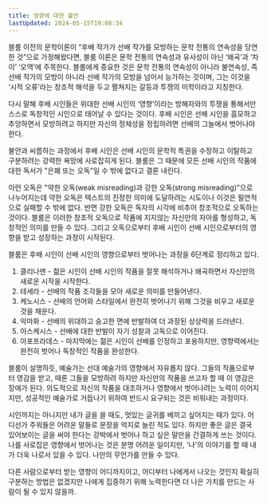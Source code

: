 ```yaml
---
title: 영향에 대한 불안
lastUpdated: 2024-05-15T19:08:34
---
```



<Bookmark image="https://shopping-phinf.pstatic.net/main_3249355/32493556735.20230313183505.jpg" url="https://search.shopping.naver.com/book/catalog/32493556735?query=%EC%98%81%ED%96%A5%EC%97%90%20%EB%8C%80%ED%95%9C%20%EB%B6%88%EC%95%88&NaPm=ct%3Dlw7ntj54%7Cci%3D563f82bb5a37354fc30906718c78a398b53bf276%7Ctr%3Dboksl%7Csn%3D95694%7Chk%3De1b784a0aeb4decb823531152708f45b8092466c" description="해럴드 블룸의 시적 영향에 대한 독창적 이론을 담은 책이다. 후배 시인이 선배 시인의 ‘영향’에 대한 ‘불안’을 통해 새로운 시를 창조하는 과정을 수사학적 대조 및 심리적 갈등과 투쟁에 주목하여 밝혔다. "/>

블룸 이전의 문학이론이 “후배 작가가 선배 작가를 모방하는 문학 전통의 연속성을 당연한 것”으로 가정해왔다면, 블룸 이론은 문학 전통의 연속성과 유사성이 아닌 ‘왜곡’과 ‘차이’ ‘오역’에 주목한다. 블룸에게 중요한 것은 문학 전통의 연속성이 아니라 불연속성, 즉 선배 작가의 모방이 아니라 선배 작가의 모방을 넘어서 능가하는 것이며, 그는 이것을 ‘시적 오류’라는 창조적 해석을 두고 펼쳐지는 갈등과 투쟁의 미학이라고 지칭한다. 

다시 말해 후배 시인들은 위대한 선배 시인의 ‘영향’이라는 방해자와의 투쟁을 통해서만 스스로 독창적인 시인으로 태어날 수 있다는 것이다. 후배 시인은 선배 시인을 흠모하고 추앙하면서 모방하려고 하지만 자신의 정체성을 정립하려면 선배의 그늘에서 벗어나야 한다. 

불안과 씨름하는 과정에서 후배 시인은 선배 시인의 문학적 특권을 수정하고 이탈하고 구분하려는 강력한 욕망에 사로잡히게 된다. 블룸은 그 때문에 모든 선배 시인의 작품에 대한 독서가 "은폐 또는 오독"일 수 밖에 없다고 결론 내린다. 

이런 오독은 "약한 오독(weak misreading)과 강한 오독(strong misreading)"으로 나누어지는데 약한 오독은 텍스트의 진정한 의미에 도달하려는 시도이나 이것은 필연적으로 실패할 수 밖에 없다. 반면 강한 오독은 독자의 시각에 비추어 창조적으로 오독하는 것이다. 블룸은 이러한 창조적 오독으로 작품에 지지않는 자신만의 자아를 형성하고, 독창적인 의미를 만들 수 있다. 그리고 오독으로부터 후배 시인이 선배 시인으로부터의 영향을 받고 성장하는 과정이 시작된다.

블룸은 후배 시인이 선배 시인의 영향으로부터 벗어나는 과정을 6단계로 정리하고 있다.

1. 클리나맨 - 젊은 시인이 선배 시인의 작품을 잘못 해석하거나 왜곡하면서 자신만의 새로운 시작을 시작한다.
2. 테세라 - 선배의 작품 조각들을 모아 새로운 의미를 만들어낸다.
3. 케노시스 - 선배의 언어와 스타일에서 완전히 벗어나기 위해 그것을 비우고 새로운 것을 채운다.
4. 악마화 - 선배의 위대하고 숭고한 면에 반발하여 더 과장된 상상력을 드러낸다.
5. 아스케시스 - 선배에 대한 반발이 자기 성찰과 고독으로 이어진다.
6. 아포프라데스 - 마지막에는 젊은 시인이 선배를 인정하고 포용하지만, 영향력에서는 완전히 벗어나 독창적인 작품을 완성한다.

블룸이 설명하듯, 예술가는 선대 예술가의 영향에서 자유롭지 않다. 그들의 작품으로부터 영감을 받고, 때론 그들을 모방하려 하지만 자신만의 작품을 쓰고자 할 때 이 영감은 장애가 된다. 의도적으로 자신의 작품을 대조하거나 영향에서 벗어나려는 노력이 이어지지만, 성공적인 예술가로 거듭나기 위하여 반드시 요구되는 것은 비워내는 과정이다. 

시인까지는 아니지만 내가 글을 쓸 때도, 멋있는 글귀를 베끼고 싶어지는 때가 있다. 어디선가 주워들은 어려운 말들로 문장을 억지로 늘린 적도 있다. 하지만 좋은 글은 결국 있어보이는 글을 써야 한다는 강박에서 벗어나 하고 싶은 말만을 간결하게 쓰는 것이다. 나를 사로잡은 영향에서 벗어나는 것은 분명 어려운 일이지만, '나'의 이야기를 할 때 내가 더욱 나로서 있을 수 있다. 나만의 무언가를 만들 수 있다.

다른 사람으로부터 받는 영향이 어디까지이고, 어디부터 나에게서 나오는 것인지 확실히 구분하는 방법은 없겠지만 나에게 집중하기 위해 노력한다면 더 나은 가치를 만드는 사람이 될 수 있지 않을까.

